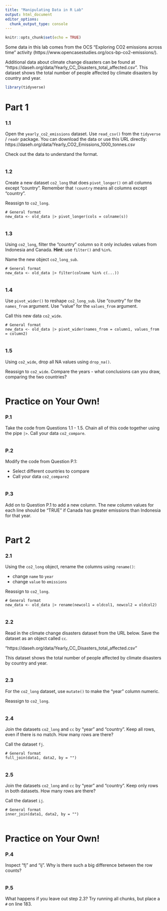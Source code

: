 ```yaml
---
title: "Manipulating Data in R Lab"
output: html_document
editor_options:
  chunk_output_type: console
---
```


```r
knitr::opts_chunk$set(echo = TRUE)
```

Some data in this lab comes from the OCS "Exploring CO2 emissions across time" activity (https://www.opencasestudies.org/ocs-bp-co2-emissions/).

Additional data about climate change disasters can be found at "https://daseh.org/data/Yearly_CC_Disasters_total_affected.csv". This dataset shows the total number of people affected by climate disasters by country and year.

```r
library(tidyverse)
```

# Part 1

### 1.1

Open the `yearly_co2_emissions` dataset. Use `read_csv()` from the `tidyverse` / `readr` package. You can download the data or use this URL directly: https://daseh.org/data/Yearly_CO2_Emissions_1000_tonnes.csv

Check out the data to understand the format.

```r

```

### 1.2

Create a new dataset `co2_long` that does `pivot_longer()` on all columns except "country". Remember that `!country` means all columns except "country". 

Reassign to `co2_long`.

```
# General format
new_data <- old_data |> pivot_longer(cols = colname(s))
```

```r

```

### 1.3

Using `co2_long`, filter the "country" column so it only includes values from Indonesia and Canada. **Hint**: use `filter()` and `%in%`. 

Name the new object `co2_long_sub`.

```
# General format
new_data <- old_data |> filter(colname %in% c(...))
```

```r

```

### 1.4

Use `pivot_wider()` to reshape `co2_long_sub`. Use "country" for the `names_from` argument. Use "value" for the `values_from` argument. 

Call this new data `co2_wide`. 

```
# General format
new_data <- old_data |> pivot_wider(names_from = column1, values_from = column2)
```

```r

```

### 1.5

Using `co2_wide`, drop all NA values using `drop_na()`.

Reassign to `co2_wide`. Compare the years - what conclusions can you draw, comparing the two countries?

```r

```


# Practice on Your Own!

### P.1

Take the code from Questions 1.1 - 1.5. Chain all of this code together using the pipe ` |> `. Call your data `co2_compare`.

```r

```

### P.2

Modify the code from Question P.1:

-  Select different countries to compare
-  Call your data `co2_compare2`

```r

```

### P.3

Add on to Question P.1 to add a new column. The new column values for each line should be "TRUE" if Canada has greater emissions than Indonesia for that year.

```r

```


# Part 2

### 2.1 

Using the `co2_long` object, rename the columns using `rename()`:

- change `name` to `year` 
- change `value` to `emissions`

Reassign to `co2_long`.

```
# General format
new_data <- old_data |> rename(newcol1 = oldcol1, newcol2 = oldcol2)
```

```r

```

### 2.2 

Read in the climate change disasters dataset from the URL below. Save the dataset as an object called `cc`.

"https://daseh.org/data/Yearly_CC_Disasters_total_affected.csv"

This dataset shows the total number of people affected by climate disasters by country and year.

```r

```

### 2.3

For the `co2_long` dataset, use `mutate()` to make the "year" column numeric.

Reassign to `co2_long`.

```r

```

### 2.4

Join the datasets `co2_long` and `cc` by "year" and "country". Keep all rows, even if there is no match. How many rows are there?

Call the dataset `fj`.

```
# General format
full_join(data1, data2, by = "")
```

```r

```

### 2.5

Join the datasets `co2_long` and `cc` by "year" and "country". Keep only rows in both datasets. How many rows are there?

Call the dataset `ij`.

```
# General format
inner_join(data1, data2, by = "")
```

```r

```


# Practice on Your Own!

### P.4

Inspect "fj" and "ij". Why is there such a big difference between the row counts?

```r

```

### P.5

What happens if you leave out step 2.3? Try running all chunks, but place a `#` on line 183. 

```r

```

